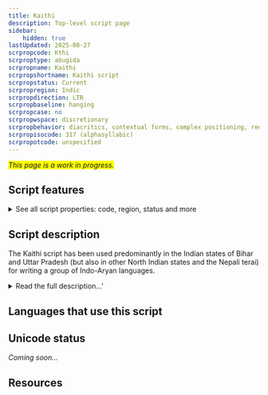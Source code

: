 ```yaml
---
title: Kaithi
description: Top-level script page
sidebar:
    hidden: true
lastUpdated: 2025-08-27
scrpropcode: Kthi
scrproptype: abugida
scrpropname: Kaithi
scrpropshortname: Kaithi script
scrpropstatus: Current
scrpropregion: Indic
scrpropdirection: LTR
scrpropbaseline: hanging
scrpropcase: no
scrpropwspace: discretionary
scrpropbehavior: diacritics, contextual forms, complex positioning, reordering, required ligatures
scrpropisocode: 317 (alphasyllabic)
scrpropotcode: unspecified
---
```


<span style='background-color:yellow'>_This page is a work in progress._</span>


## Script features

<details>
<summary> See all script properties: code, region, status and more</summary>
<ScriptInfo />
</details>

## Script description

The Kaithi script has been used predominantly in the Indian states of Bihar and Uttar Pradesh (but also in other North Indian states and the Nepali terai) for writing a group of Indo-Aryan languages.

<details>
<summary>Read the full description...'</summary>It is often claimed to be a Bihari script despite its use and influence extending beyond the state of Bihar. Kaithi has been used for writing the Bhojpuri, Maghadi, Urdu, Awadhi, Maithili, and Bengali languages since the 16th century. Its use was generally discouraged under British rule in India, except in the state of Bihar, where it was officially sanctioned for use in government offices - hence the association with that state. In other areas it was used primarily by the _kayastha_ caste, a Brahmin caste which consists largely of writers by trade. The script was widely used until the early 1900s, and there is some evidence that it is still used for personal correspondence in rural areas.

Kaithi writing is sometimes described as a cursive form of Devanagari. Many of the letters closely resemble Devanagari letters in shape, although it is generally written without a headstroke but with serifs, especially in printing. Both Kaithi and Devanagari descended from the the Gupta branch of Brahmi writing and are structurally very similar, but the differences between them are significant enough that literacy in one does not guarantee literacy in the other. The script was largely used by Brahmins. However George Grierson, the linguist largely responsible for the _Linguistic Survey of India_ carried out between 1894 and 1928, notes in his 1899 _Handbook to the Kaithi Character_ that in some places Kaithi writing was associated with the lower classes, for whom education in Devanagari was considered an unnecessary luxury.

The Kaithi script is an abugida - each consonant letter represents a CV syllable where the default vowel is [a]. Other vowels are normally written using dependent vowel diacritics, unless they are at the start of a word, in which case they are written with an independent vowel letter. Sometimes in handwriting, non-decomposable consonant + vowel ligatures are used. A _virama_ symbol is used to cancel the vowel at the end of consonant-final words. There are thirty-five consonant letters and either eight or ten vowel letters. Sources disagree as to whether the script contains short [i] and [u] letters; those which do not support these letters state that their long forms are used for writing both long and short vowels. There is also some controversy as to whether a _vocalic r_ letter exists. The collation order of letters follows the Devanagari model based on articulatory phonetics.

Consonant clusters are represented irregularly from language to language. The phonology of some languages inserts a  [metathetic](/reference/glossary#mets) vowel in many instances which would otherwise involve a consonant cluster. For example in Awadhi, the Hindi word [karma] is pronounced [karam] and written the same way. Where this does not occur, clusters can be written with half-forms of the letters, with a non-decomposable ligature, with the virama symbol, or they may be written with the full forms of both letters and the pronunciation deduced from the reader's knowledge of the language. The decision depends largely on the writer's personal preference, or on the limitations of the font being used. Ligatures are more commonly used for writing the Maithili language. Consonant length is not written despite being distinctive in some words.

The symbols _anusvara_ and _visarga_ are used as in other Indic scripts. _Candrabindu_ is used more rarely. Non-native sounds in loan words are sometimes written using the closest equivalent, modified with a dot called _nukta_ underneath the letter.

Word spacing is not always used in handwriting, but generally is in print. Where word spacing is not used, words are sometimes separated with a dash.

The punctuation marks _danda_ and _double danda_ are used for marking pauses in the text, and are sometimes written with serifs. A swash-like dash is sometimes used to mark the end of a sentence. Two other punctuation marks are used for indicating abbreviation and enumeration.

Kaithi writing employs a set of digits from 0-9, many of which closely resemble their Devanagari equivalents.
</details>

## Languages that use this script

<WsList script='Kthi' wsMax='5' />

## Unicode status

_Coming soon..._

## Resources

<ScriptResources detailSummary='seemore' />

